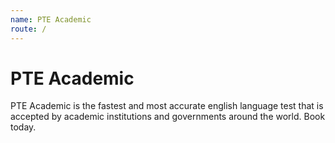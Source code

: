```yaml
---
name: PTE Academic
route: /
---
```


# PTE Academic

PTE Academic is the fastest and most accurate english language test that is accepted by academic institutions and governments around the world. Book today.
